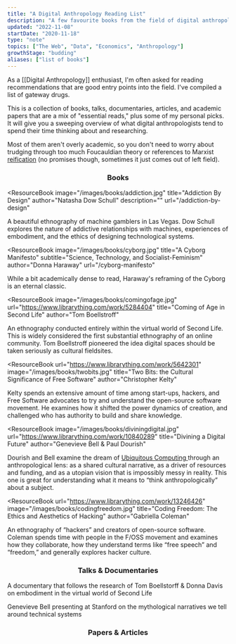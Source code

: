 ```yaml
---
title: "A Digital Anthropology Reading List"
description: "A few favourite books from the field of digital anthropology"
updated: "2022-11-08"
startDate: "2020-11-18"
type: "note"
topics: ["The Web", "Data", "Economics", "Anthropology"]
growthStage: "budding"
aliases: ["list of books"]
---
```


<IntroParagraph>

As a [[Digital Anthropology]] enthusiast, I'm often asked for reading recommendations that are good entry points into the field. I've compiled a list of gateway drugs.

</IntroParagraph>

This is a collection of books, talks, documentaries, articles, and academic papers that are a mix of "essential reads," plus some of my personal picks.  
It will give you a sweeping overview of what digital anthropologists tend to spend their time thinking about and researching.

Most of them aren't overly academic, so you don't need to worry about trudging through too much Foucauldian theory or references to Marxist [reification](<https://en.wikipedia.org/wiki/Reification_(Marxism)>) (no promises though, sometimes it just comes out of left field).

<Center>

### Books

</Center>

<ResourceBook
  image="/images/books/addiction.jpg"
  title="Addiction By Design"
  author="Natasha Dow Schull"
  description=""
  url="/addiction-by-design"
>
  A beautiful ethnography of machine gamblers in Las Vegas. Dow Schull explores
  the nature of addictive relationships with machines, experiences of
  embodiment, and the ethics of designing technological systems.
</ResourceBook>

<ResourceBook
  image="/images/books/cyborg.jpg"
  title="A Cyborg Manifesto"
  subtitle="Science, Technology, and Socialist-Feminism"
  author="Donna Haraway"
  url="/cyborg-manifesto"
>
  While a bit academically dense to read, Haraway's reframing of the Cyborg is
  an eternal classic.
</ResourceBook>

<ResourceBook
  image="/images/books/comingofage.jpg"
  url="https://www.librarything.com/work/5284404"
  title="Coming of Age in Second Life"
  author="Tom Boellstroff"
>
  An ethnography conducted entirely within the virtual world of Second Life.
  This is widely considered the first substantial ethnography of an online
  community. Tom Boellstroff pioneered the idea digital spaces should be taken
  seriously as cultural fieldsites.
</ResourceBook>

<ResourceBook
  url="https://www.librarything.com/work/5642301"
  image="/images/books/twobits.jpg"
  title="Two Bits: the Cultural Significance of Free Software"
  author="Christopher Kelty"
>
  Kelty spends an extensive amount of time among start-ups, hackers, and Free
  Software advocates to try and understand the open-source software movement. He
  examines how it shifted the power dynamics of creation, and challenged who has
  authority to build and share knowledge.
</ResourceBook>

<ResourceBook
  image="/images/books/diviningdigital.jpg"
  url="https://www.librarything.com/work/10840289"
  title="Divining a Digital Future"
  author="Genevieve Bell & Paul Dourish"
>
  Dourish and Bell examine the dream of
  <a href="https://en.wikipedia.org/wiki/Ubiquitous_computing">
    Ubiquitous Computing
  </a>
  through an anthropological lens: as a shared cultural narrative, as a driver
  of resources and funding, and as a utopian vision that is impossibly messy in
  reality. This one is great for understanding what it means to “think
  anthropologically” about a subject.
</ResourceBook>

<ResourceBook
  url="https://www.librarything.com/work/13246426"
  image="/images/books/codingfreedom.jpg"
  title="Coding Freedom: The Ethics and Aesthetics of Hacking"
  author="Gabriella Coleman"
>
  An ethnography of “hackers” and creators of open-source software. Coleman
  spends time with people in the F/OSS movement and examines how they
  collaborate, how they understand terms like “free speech” and “freedom,” and
  generally explores hacker culture.
</ResourceBook>

<Center>

### Talks & Documentaries

</Center>

<TwoColumn alignItems="flex-start" maxWidth="1000px">

<LinkCard url="https://www.youtube.com/watch?v=GQw02-me0W4" title="Our Digital Selves: My Avatar is Me" author="Tom Boellstorff & Donna Davis">

A documentary that follows the research of Tom Boellstorff & Donna Davis on
embodiment in the virtual world of Second Life

</LinkCard>

<LinkCard url="https://www.youtube.com/watch?v=5aKZwKFFDYw" title="Magical Thinking: Fear, Wonder & Technology" author="Genevieve Bell">

Genevieve Bell presenting at Stanford on the mythological narratives we tell around technical systems

</LinkCard>

</TwoColumn>

<Center>

### Papers & Articles

</Center>

<TwoColumn alignItems="flex-start" maxWidth="1000px">

<LinkCard
  url="https://www.brown.edu/Departments/Joukowsky_Institute/courses/materialworlds/files/1108595.pdf"
  title="The Technology of Enchantment and the Enchantment of Technology"
  author="Alfred Gell"
/>

<LinkCard
  url="https://journals.sagepub.com/doi/full/10.1177/2053951717738104"
  title="Algorithms as Culture"
  author="Nick Seaver"
/>

</TwoColumn>
